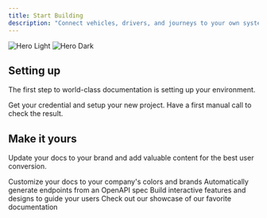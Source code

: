 ```yaml
---
title: Start Building
description: "Connect vehicles, drivers, and journeys to your own systems in minutes with the MICHELIN Connected Fleet APIs."
---
```


<img className="block dark:hidden" src="/images/banner.png" alt="Hero Light" />
<img className="hidden dark:block" src="/images/hero-dark.png" alt="Hero Dark" />


## Setting up

The first step to world-class documentation is setting up your environment.

<CardGroup cols={2}>
  <Card
    title="Quickstart"
    icon="pen-to-square"
    href="https://mintlify.com/docs/quickstart"
  >
    Get your credential and setup your new project.
  </Card>
  <Card
    title="First call"
    icon="image"
    href="https://mintlify.com/docs/development"
  >
    Have a first manual call to check the result.
  </Card>
</CardGroup>

## Make it yours

Update your docs to your brand and add valuable content for the best user conversion.

<CardGroup cols={2}>
  <Card
    title="Customize Style"
    icon="palette"
    href="https://mintlify.com/docs/settings/global"
  >
    Customize your docs to your company's colors and brands
  </Card>
  <Card
    title="Reference APIs"
    icon="code"
    href="https://mintlify.com/docs/api-playground/openapi"
  >
    Automatically generate endpoints from an OpenAPI spec
  </Card>
  <Card
    title="Add Components"
    icon="screwdriver-wrench"
    href="https://mintlify.com/docs/content/components/accordions"
  >
    Build interactive features and designs to guide your users
  </Card>
  <Card
    title="Get Inspiration"
    icon="stars"
    href="https://mintlify.com/customers"
  >
    Check out our showcase of our favorite documentation
  </Card>
</CardGroup>
